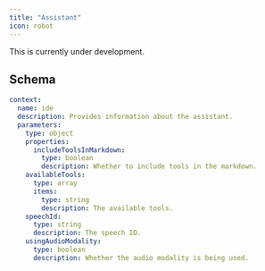 ```yaml
---
title: "Assistant"
icon: robot
---
```


<Warning>This is currently under development.</Warning>

## Schema

```yaml
context:
  name: ide
  description: Provides information about the assistant.
  parameters:
    type: object
    properties:
      includeToolsInMarkdown:
        type: boolean
        description: Whether to include tools in the markdown.
    availableTools:
      type: array
      items:
        type: string
        description: The available tools.
    speechId:
      type: string
      description: The speech ID.
    usingAudioModality:
      type: boolean
      description: Whether the audio modality is being used.
```
